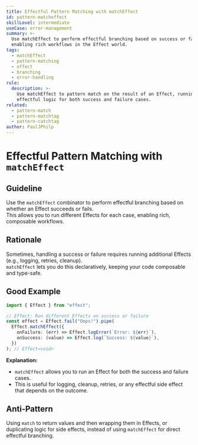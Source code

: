 ```yaml
---
title: Effectful Pattern Matching with matchEffect
id: pattern-matcheffect
skillLevel: intermediate
useCase: error-management
summary: >-
  Use matchEffect to perform effectful branching based on success or failure,
  enabling rich workflows in the Effect world.
tags:
  - matchEffect
  - pattern-matching
  - effect
  - branching
  - error-handling
rule:
  description: >-
    Use matchEffect to pattern match on the result of an Effect, running
    effectful logic for both success and failure cases.
related:
  - pattern-match
  - pattern-matchtag
  - pattern-catchtag
author: PaulJPhilp
---
```


# Effectful Pattern Matching with `matchEffect`

## Guideline

Use the `matchEffect` combinator to perform effectful branching based on whether an Effect succeeds or fails.  
This allows you to run different Effects for each case, enabling rich, composable workflows.

## Rationale

Sometimes, handling a success or failure requires running additional Effects (e.g., logging, retries, cleanup).  
`matchEffect` lets you do this declaratively, keeping your code composable and type-safe.

## Good Example

```typescript
import { Effect } from "effect";

// Effect: Run different Effects on success or failure
const effect = Effect.fail("Oops!").pipe(
  Effect.matchEffect({
    onFailure: (err) => Effect.logError(`Error: ${err}`),
    onSuccess: (value) => Effect.log(`Success: ${value}`),
  })
); // Effect<void>
```

**Explanation:**  
- `matchEffect` allows you to run an Effect for both the success and failure cases.
- This is useful for logging, cleanup, retries, or any effectful side effect that depends on the outcome.

## Anti-Pattern

Using `match` to return values and then wrapping them in Effects, or duplicating logic for side effects, instead of using `matchEffect` for direct effectful branching.
